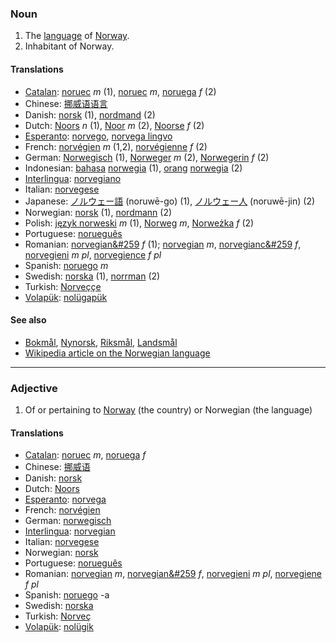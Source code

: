 === Noun ===
# The [[language]] of [[Norway]].
# Inhabitant of Norway.

====Translations====
*[[Catalan]]: [[noruec]] ''m'' (1), [[noruec]] ''m'', [[noruega]] ''f'' (2)
*Chinese: [[挪威语语言]]
*Danish: [[norsk]] (1), [[nordmand]] (2)
*Dutch: [[Noors]] ''n'' (1), [[Noor]] ''m'' (2), [[Noorse]] ''f'' (2)
*[[Esperanto]]: [[norvego]], [[norvega lingvo]]
*French: [[norvégien]] ''m'' (1,2), [[norvégienne]] ''f'' (2)
*German: [[Norwegisch]] (1), [[Norweger]] ''m'' (2), [[Norwegerin]] ''f'' (2)
*Indonesian: [[bahasa]] [[norwegia]] (1), [[orang]] [[norwegia]] (2)
*[[Interlingua]]: [[norvegiano]]
*Italian: [[norvegese]]
*Japanese: [[ノルウェー語]] (noruwē-go) (1), [[ノルウェー人]] (noruwē-jin) (2)
*Norwegian: [[norsk]] (1), [[nordmann]] (2)
*Polish: [[język norweski]] ''m'' (1), [[Norweg]] ''m'', [[Norweżka]] ''f'' (2)
*Portuguese: [[norueguês]]
*Romanian: [[norvegian&#259]] ''f'' (1); [[norvegian]] ''m'', [[norvegianc&#259]] ''f'', [[norvegieni]] ''m pl'', [[norvegience]] ''f pl''
*Spanish: [[noruego]] ''m''
*Swedish: [[norska]] (1), [[norrman]] (2)
*Turkish: [[Norveççe]]
*[[Volapük]]: [[nolügapük]]

====See also====
*[[Bokmål]], [[Nynorsk]], [[Riksmål]], [[Landsmål]]
*[[w:Norwegian language|Wikipedia article on the Norwegian language]]

----

=== Adjective ===
# Of or pertaining to [[Norway]] (the country) or Norwegian (the language)

====Translations====
*[[Catalan]]: [[noruec]] ''m'', [[noruega]] ''f''
*Chinese: [[挪威语]]
*Danish: [[norsk]]
*Dutch: [[Noors]]
*[[Esperanto]]: [[norvega]]
*French: [[norvégien]]
*German: [[norwegisch]]
*[[Interlingua]]: [[norvegian]]
*Italian: [[norvegese]]
*Norwegian: [[norsk]]
*Portuguese: [[norueguês]]
*Romanian: [[norvegian]] ''m'', [[norvegian&#259]] ''f'', [[norvegieni]] ''m pl'', [[norvegiene]] ''f pl''
*Spanish: [[noruego]] -a
*Swedish: [[norska]]
*Turkish: [[Norveç]]
*[[Volapük]]: [[nolügik]]
